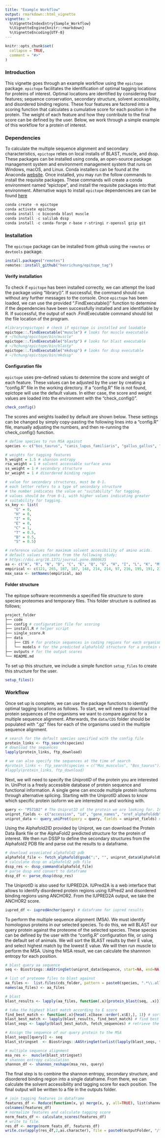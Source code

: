 ---
title: "Example Workflow"
output: rmarkdown::html_vignette
vignette: >
  %\VignetteIndexEntry{Sample_Workflow}
  %\VignetteEngine{knitr::rmarkdown}
  %\VignetteEncoding{UTF-8}
---

```{r, include = FALSE}
knitr::opts_chunk$set(
  collapse = TRUE,
  comment = "#>"
)
```
### Introduction
This vignette goes through an example workflow using the `epictope` package. `epictope` facilitates the identification of optimal tagging locations for proteins of interest. Optimal locations are identified by considering four features; sequence conservation, secondary structure, solvent accessibility, and disordered binding regions. These four features are factored into a scoring function that calculates a cumulative score for each position in the protein. The weight of each feature and how they contribute to the final score can be defined by the user. Below, we work through a simple example of this workflow for a protein of interest.


### Dependencies
To calculate the multiple sequence alignment and secondary characteristics, `epictope` relies on local installs of BLAST, muscle, and dssp. These packages can be installed using conda, an open-source package management system and environment management system that runs on Windows, macOS, and Linux. Conda installers can be found at the Anaconda [website](https://www.anaconda.com/). Once installed, you may run the follow commands to install the requisite packages. These commands will create a conda environment named "epictope", and install the requisite packages into that environment. Alternative ways to install `epictope` dependencies are can be found [here](https://github.com/henrichung/epitope_tag#dependencies)

```{r, eval = FALSE}
conda create -n epictope
conda activate epictope
conda install -c bioconda blast muscle
conda install -c salilab dssp
conda install -c conda-forge r-base r-stringi r-openssl gzip git
```

### Installation

The `epictope` package can be installed from github using the `remotes` or `devtools` package.

```{r, eval = FALSE}
install.packages("remotes")
remotes::install_github("henrichung/epitope_tag")
```

#### Verify installation
To check if `epictope` has been installed correctly, we can attempt the load the package using "library()". If successful, the command should run without any further messages to the console. Once `epictope` has been loaded, we can use the provided ".FindExecutable()" function to determine if the dependencies have been successfully installed and are identifiable by R. If successful, the output of each .FindExecutable command should list the file location of the program. 

```{r, eval = FALSE}
#library(epictope) # check if epictope is installed and loadable
epictope::.findExecutable("muscle") # looks for muscle executable
# ~/hchung/epictope/bin/muscle" 
epictope::.findExecutable("blastp") # looks for blast executable
# ~/hchung/epictope/bin/blastp" 
epictope::.findExecutable("mkdssp") # looks for dssp executable
# ~/hchung/epictope/bin/mkdssp" 
```

#### Configuration file

`epictope` uses pre-defined values to determine the score and weight of each feature. These values can be adjusted by the user by creating a "config.R" file in the working directory. If a "config.R" file is not found, epictope will use the default values. In either case, the score and weight values are loaded into the environment with the "check_config()".
```{r, eval = FALSE}
check_config()
```

The scores and weights loaded by default are shown below. These settings can be changed by simply copy-pasting the following lines into a "config.R" file, manually adjusting the numbers, and then re-running the check_config() function. 

```{r, eval = FALSE}
# define species to run MSA against
species <- c("bos_taurus", "canis_lupus_familiaris", "gallus_gallus", "homo_sapiens", "mus_musculus", "takifugu_rubripes", "xenopus_tropicalis")

# weights for tagging features
h_weight = 1.5 # shannon entropy
rsa_weight = 1 # solvent accessable surface area
ss_weight = 1 # secondary structure
br_weight = 1 # disordered binding region

# value for secondary structures, must be 0-1.
# each letter refers to a type of secondary structure
# the number indicates the value or "suitability" for tagging.
# values should be from 0-1, with higher values indicating greater
# suitability for tagging.
ss_key <- list(
    "G" = 0, 
    "H" = 0, 
    "I" = 0,
    "E" = 0, 
    "C" = 1,
    "T" = 0.5, 
    "B" = 0.5, 
    "S" = 0.5)

# reference values for maximum solvent accesibility of amino acids.
# default values estimate from the following study;
# https://doi.org/10.1371/journal.pone.0080635
aa <- c("A", "R", "N", "D", "C", "E", "Q", "G", "H", "I", "L", "K", "M", "F", "P", "S", "T", "W", "Y", "V")
empirical <- c(121, 265, 187, 187, 148, 214, 214, 97, 216, 195, 191, 230, 203, 228, 154, 143, 163, 264, 255, 165)
max_sasa <- setNames(empirical, aa)

```

#### Folder structure
The epitope software recommends a specified file structure to store species proteomes and temporary files. This folder structure is outlined as follows;
```{r, eval = FALSE}
project_folder
├── code 
├── config # configuration file for scoring 
├── install.R # helper script
├── single_score.R
├── data
│   ├── CDS # for protein sequences in coding regions for each organism in the MSA
│   └── models # for the predicted alphafold2 structure for a protein of interest
├── outputs # for the output scores
└── README.md
```

To set up this structure, we include a simple function `setup_files` to create this structure for the user. 
```{r, eval = FALSE}
setup_files()
```
### Workflow

Once set up is complete, we can use the package functions to identify optimal tagging locations as follows. To start, we will need to download the protein sequences of the organisms we want to compare against for a multiple sequence alignment. Afterwards, the `data/CDS` folder should be populated with ".gz" files for each of the organisms used in the multiple sequence alignment.


```{r, eval = FALSE}
# search for the default species specified with the config file 
protein_links <- ftp_search(species)
# download the sequences
lapply(protein_links, ftp_download)

# we can also specify the sequences at the time of search 
#protein_links <- ftp_search(species = c("Mus_musculus", "Bos_taurus"))
#lapply(protein_links, ftp_download)
```

Next, we will need to specify the *UniprotID* of the protein you are interested in. UniProt is a freely accessible database of protein sequence and functional information. A single gene can encode multiple protein isoforms through  alternative splicing. Starting with the UniprotID allows to know which specific protein isoform we are interested in and working with. 

```{r, eval = FALSE}
query <- "P57102" # The UniprotID of the protein we are looking for. In this example, we use the Hand2 gene for zebrafish.
uniprot_fields <- c("accession", "id", "gene_names", "xref_alphafolddb", "sequence", "organism_name", "organism_id") # The features for the uniprot id we are interested in retieving. 
uniprot_data <- query_uniProt(query = query, fields = uniprot_fields) # fetch uniprot data
```

Using the Alphafold2ID provided by Uniprot, we can download the Protein Data Bank file or the AlphaFold2 predicted structure for the protein of interest. We then run DSSP to define the secondary structures from the Alphafold2 PDB file and parse out the results to a dataframe.

```{r, eval = FALSE}
# download associated alphafold2 pdb
alphafold_file <- fetch_alphafold(gsub(";", "", uniprot_data$AlphaFoldDB))
# calculate dssp on alphafold2 pdb file
dssp_res <- dssp_command(alphafold_file)
# parse dssp and convert to dataframe
dssp_df <- parse_dssp(dssp_res)
```

The UniprotID is also used for IUPRED2A. IUPred2A is a web interface that allows to identify disordered protein regions using IUPred2 and disordered binding regions using ANCHOR2. From the IUPRED2A output, we take the ANCHOR2 score.
```{r, eval = FALSE}
iupred_df <- iupredAnchor(query) # dataframe for iupred results
```

To perform the multiple sequence alignment (MSA). We must identify homologous proteins in our selected species. To do this, we will BLAST our query protein against the proteome of the selected species. These species can be defined by the user with the "config.R" configuration file, or using the default set of animals. We will sort the BLAST results by their E value, and select highest match by the lowest E value. We will then run muscle to perform the MSA. Using the MSA result, we can calculate the shannnon entropy for each position. 

```{r, eval = FALSE}
# blast query aa sequence
seq <- Biostrings::AAStringSet(uniprot_data$Sequence, start=NA, end=NA, width=NA, use.names=TRUE) # Use the sequence identified by the UniprotID

# list of proteome files to blast against
aa_files <-  list.files(cds_folder, pattern = paste0(species, ".*\\.all.fa$", collapse = "|"), ignore.case = TRUE, full.names = TRUE, recursive = TRUE)
names(aa_files) <- aa_files

# blast
blast_results <- lapply(aa_files, function(.x){protein_blast(seq, .x)})

# take the highest blast match according to E score 
find_best_match <- function(.x){head(.x[base::order(.x$E),], 1)} # sort by E value and take best match
blast_best_match <- lapply(blast_results, find_best_match) # find best match
blast_seqs <- lapply(blast_best_match, fetch_sequences) # retrieve the sequence for the best match

# Assign the sequence of our query protein to the MSA
blast_seqs[[query]] <- seq
blast_stringset  <- Biostrings::AAStringSet(unlist(lapply(blast_seqs, function(.x){.x[[1]]})))

# multiple sequence alignment
msa_res <-  muscle(blast_stringset)
# shannon entropy calculation
shannon_df <- shannon_reshape(msa_res, query)

```

The final step is to combine the shannon entropy, secondary structure, and disordered binding region into a single dataframe. From there, we can calculate the solvent accessibility and tagging score for each position. The final output will be written to a file in the outputs folder.

```{r, eval = FALSE}
# join tagging features in dataframe
features_df <- Reduce(function(x, y) merge(x, y, all=TRUE), list(shannon_df, dssp_df, iupred_df), accumulate=FALSE)
colnames(features_df)
# normalize features and calculate tagging score
norm_feats_df <- calculate_scores(features_df)
# write to file.
res_df <- merge(norm_feats_df, features_df)
write.csv(apply(res_df,2,as.character), file = paste0(outputFolder, "/", query, "_score.csv"))
```
